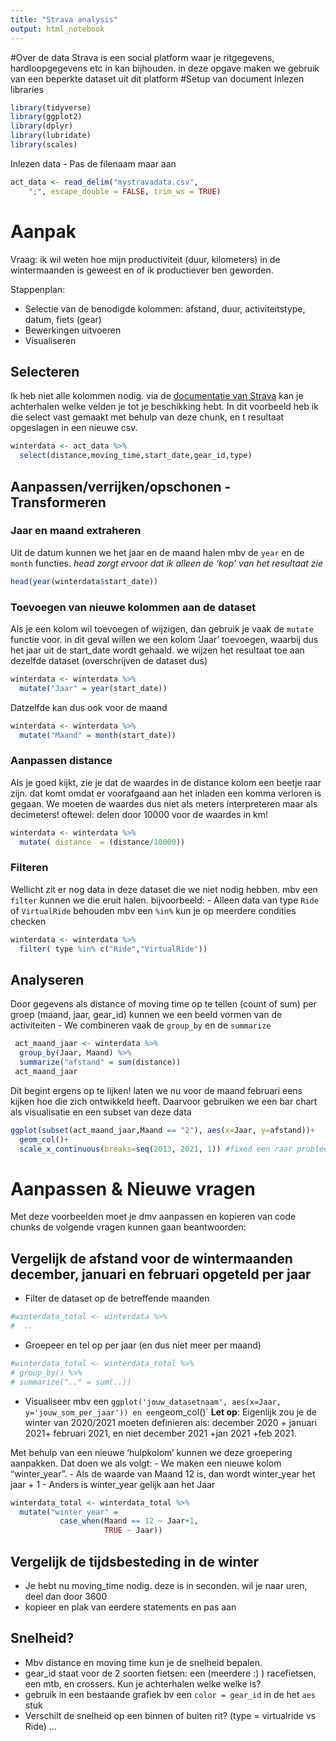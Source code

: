 ```yaml
---
title: "Strava analysis"
output: html_notebook
---
```

#Over de data
Strava is een social platform waar je ritgegevens, hardloopgegevens etc in kan bijhouden. in deze opgave maken we gebruik van een beperkte dataset uit dit platform
#Setup van document
Inlezen libraries
```r
library(tidyverse)
library(ggplot2)
library(dplyr)
library(lubridate)
library(scales)
```
Inlezen data
- Pas de filenaam maar aan
```r
act_data <- read_delim("mystravadata.csv", 
    ";", escape_double = FALSE, trim_ws = TRUE)
```

# Aanpak
Vraag: ik wil weten hoe mijn productiviteit (duur, kilometers) in de wintermaanden is geweest en of ik productiever ben geworden.

Stappenplan:

- Selectie van de benodigde kolommen: afstand, duur, activiteitstype, datum, fiets (gear)
- Bewerkingen uitvoeren
- Visualiseren

## Selecteren
Ik heb niet alle kolommen nodig. via de [documentatie van Strava](https://developers.strava.com/docs/reference/) kan je achterhalen welke velden je tot je beschikking hebt.
In dit voorbeeld heb ik die select vast gemaakt met behulp van deze chunk, en t resultaat opgeslagen in een nieuwe csv.
```r
winterdata <- act_data %>%
  select(distance,moving_time,start_date,gear_id,type)
```
## Aanpassen/verrijken/opschonen - Transformeren
### Jaar en maand extraheren
 Uit de datum kunnen we het jaar en de maand halen mbv de `year` en de `month` functies.
 *head zorgt ervoor dat ik alleen de 'kop' van het resultaat zie*
```r
head(year(winterdata$start_date))
```
### Toevoegen van nieuwe kolommen aan de dataset
Als je een kolom wil toevoegen of wijzigen, dan gebruik je vaak de `mutate` functie voor. in dit geval willen we een kolom 'Jaar' toevoegen, waarbij dus het jaar uit de start_date wordt gehaald. we wijzen het resultaat toe aan dezelfde dataset (overschrijven de dataset dus)
```r
winterdata <- winterdata %>%
  mutate("Jaar" = year(start_date))
```
Datzelfde kan dus ook voor de maand
```r
winterdata <- winterdata %>%
  mutate("Maand" = month(start_date))
```
### Aanpassen distance
Als je goed kijkt, zie je dat de waardes in de distance kolom een beetje raar zijn. dat komt omdat er voorafgaand aan het inladen een komma verloren is gegaan. We moeten de waardes dus niet als meters interpreteren maar als decimeters! oftewel: delen door 10000 voor de  waardes in km!
```r
winterdata <- winterdata %>%
  mutate( distance  = (distance/10000))
```

### Filteren
Wellicht zit er nog data in deze dataset die we niet nodig hebben. mbv een `filter` kunnen we die eruit halen.
bijvoorbeeld:
- Alleen data van type `Ride` of `VirtualRide` behouden 
mbv een `%in%` kun je op meerdere condities checken

```r
winterdata <- winterdata %>%
  filter( type %in% c("Ride","VirtualRide"))
```
## Analyseren
Door gegevens als distance of moving time op te tellen (count of sum) per groep (maand, jaar, gear_id) kunnen we een beeld vormen van de activiteiten
- We combineren vaak de `group_by` en de `summarize`
```r
 act_maand_jaar <- winterdata %>%
  group_by(Jaar, Maand) %>%
  summarize("afstand" = sum(distance))
 act_maand_jaar
```
Dit begint ergens op te lijken! laten we nu voor de maand februari eens kijken hoe die zich ontwikkeld heeft. Daarvoor gebruiken we een bar chart als visualisatie en een subset van deze data
```r
ggplot(subset(act_maand_jaar,Maand == "2"), aes(x=Jaar, y=afstand))+
  geom_col()+
  scale_x_continuous(breaks=seq(2013, 2021, 1)) #fixed een raar probleem met de x as
```
# Aanpassen & Nieuwe vragen
Met deze voorbeelden moet je dmv aanpassen en kopieren van code chunks de volgende vragen kunnen gaan beantwoorden:

## Vergelijk de afstand voor de wintermaanden december, januari en februari opgeteld per jaar
- Filter de dataset op de betreffende maanden
```r
#winterdata_total <- winterdata %>%
#  ..
```

- Groepeer en tel op per jaar (en dus niet meer per maand)
```r
#winterdata_total <- winterdata_total %>%
# group_by() %>%
# summarize(".." = sum(..))
```

- Visualiseer mbv een `ggplot('jouw_datasetnaam', aes(x=Jaar, y='jouw_som_per_jaar')) en een `geom_col()`
**Let op**: Eigenlijk zou je de winter van 2020/2021 moeten definieren als: december 2020 + januari 2021+ februari 2021, en niet december 2021 +jan 2021 +feb 2021.

Met behulp van een nieuwe 'hulpkolom' kunnen we deze groepering aanpakken. Dat doen we als volgt:
- We maken een nieuwe kolom "winter_year".
- Als de waarde van Maand 12 is, dan wordt winter_year het jaar + 1
- Anders is winter_year gelijk aan het Jaar
```r
winterdata_total <- winterdata_total %>%
  mutate("winter_year" = 
           case_when(Maand == 12 ~ Jaar+1,
                     TRUE ~ Jaar))
```

## Vergelijk de tijdsbesteding in de winter
- Je hebt nu moving_time nodig. deze is in seconden. wil je naar uren, deel dan door 3600
- kopieer en plak van eerdere statements en pas aan

## Snelheid?
- Mbv distance en moving time kun je de snelheid bepalen.
- gear_id staat voor de 2 soorten fietsen: een (meerdere :) ) racefietsen, een mtb, en  crossers. Kun je achterhalen welke welke is?
- gebruik in een bestaande grafiek bv een `color = gear_id` in de het `aes` stuk
- Verschilt de snelheid op een binnen of buiten rit? (type = virtualride vs Ride)
...
